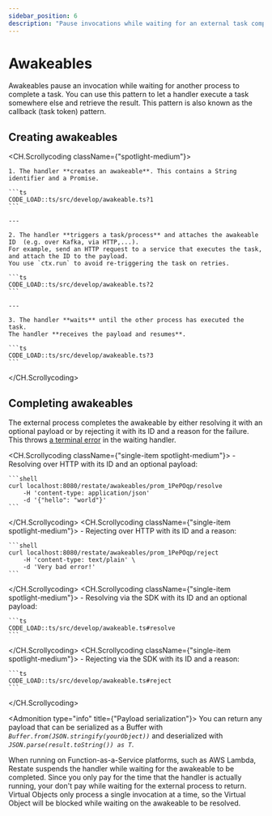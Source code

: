 ```yaml
---
sidebar_position: 6
description: "Pause invocations while waiting for an external task completion."
---
```




# Awakeables

Awakeables pause an invocation while waiting for another process to complete a task.
You can use this pattern to let a handler execute a task somewhere else and retrieve the result.
This pattern is also known as the callback (task token) pattern.

## Creating awakeables

<CH.Scrollycoding className={"spotlight-medium"}>

    1. The handler **creates an awakeable**. This contains a String identifier and a Promise.

    ```ts
    CODE_LOAD::ts/src/develop/awakeable.ts?1
    ```

    ---

    2. The handler **triggers a task/process** and attaches the awakeable ID  (e.g. over Kafka, via HTTP,...).
    For example, send an HTTP request to a service that executes the task, and attach the ID to the payload.
    You use `ctx.run` to avoid re-triggering the task on retries.

    ```ts
    CODE_LOAD::ts/src/develop/awakeable.ts?2
    ```

    ---

    3. The handler **waits** until the other process has executed the task.
    The handler **receives the payload and resumes**.

    ```ts
    CODE_LOAD::ts/src/develop/awakeable.ts?3
    ```

</CH.Scrollycoding>

## Completing awakeables

The external process completes the awakeable by either resolving it with an optional payload or by rejecting it
with its ID and a reason for the failure. This throws [a terminal error](/develop/java/error-handling) in the waiting handler.

<CH.Scrollycoding className={"single-item spotlight-medium"}>
    - Resolving over HTTP with its ID and an optional payload:

    ```shell
    curl localhost:8080/restate/awakeables/prom_1PePOqp/resolve
        -H 'content-type: application/json'
        -d '{"hello": "world"}'
    ```
</CH.Scrollycoding>
<CH.Scrollycoding className={"single-item spotlight-medium"}>
    - Rejecting over HTTP with its ID and a reason:

    ```shell
    curl localhost:8080/restate/awakeables/prom_1PePOqp/reject
        -H 'content-type: text/plain' \
        -d 'Very bad error!'
    ```
</CH.Scrollycoding>
<CH.Scrollycoding className={"single-item spotlight-medium"}>
    - Resolving via the SDK with its ID and an optional payload:

    ```ts
    CODE_LOAD::ts/src/develop/awakeable.ts#resolve
    ```
</CH.Scrollycoding>
<CH.Scrollycoding className={"single-item spotlight-medium"}>
    - Rejecting via the SDK with its ID and a reason:

    ```ts
    CODE_LOAD::ts/src/develop/awakeable.ts#reject
    ```
</CH.Scrollycoding>


<Admonition type="info" title={"Payload serialization"}>
    You can return any payload that can be serialized as a Buffer with _`Buffer.from(JSON.stringify(yourObject))`_ and deserialized with _`JSON.parse(result.toString()) as T`_.
</Admonition>

<Admonition type="tip" title="Cost savings on FaaS">
    When running on Function-as-a-Service platforms, such as AWS Lambda, Restate suspends the handler while waiting for the awakeable to be completed.
    Since you only pay for the time that the handler is actually running, your don't pay while waiting for the external process to return.
</Admonition>

<Admonition type="info" title="Awaiting awakeables in Virtual Objects">
    Virtual Objects only process a single invocation at a time, so the Virtual Object will be blocked while waiting on the awakeable to be resolved.
</Admonition>